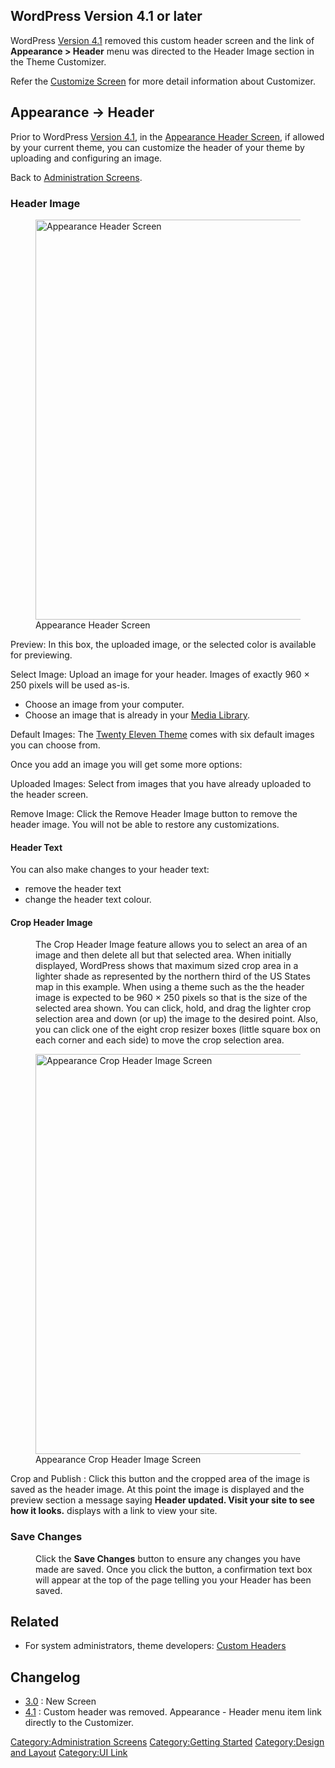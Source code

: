 {{Languages|
{{en|Appearance Header Screen}}
{{fr|Appearance Header Screen}}
{{hr|Zaslon Izgled Zaglavlje}}
{{ja|Appearance Header Screen}}
{{pt-br|Sub-Painel Cabeçalho}}
{{zh-cn|外观 顶部页面}}
}}

==WordPress Version 4.1 or later==

WordPress [[Version 4.1]] removed this custom header screen and the link of '''Appearance > Header''' menu was directed to the Header Image section in the Theme Customizer.

Refer the [[Appearance Customize Screen|Customize Screen]] for more detail information about Customizer.

==Appearance &rarr; Header==

Prior to WordPress [[Version 4.1]], in the [[Appearance Header Screen]], if allowed by your current theme, you can customize the header of your theme by uploading and configuring an image.

Back to [[Administration Screens]].

===Header Image===

[[Image:custom-header.jpg|640px|Appearance Header Screen]]

;Preview:  In this box, the uploaded image, or the selected color is available for previewing.

;Select Image: Upload an image for your header. Images of exactly 960 × 250 pixels will be used as-is. 

* Choose an image from your computer.  
* Choose an image that is already in your [[Media_Library_Screen|Media Library]].

;Default Images: The [[Glossary#WordPress_Twenty_Eleven_theme|Twenty Eleven Theme]] comes with six default images you can choose from.

Once you add an image you will get some more options:

; Uploaded Images: Select from images that you have already uploaded to the header screen.

; Remove Image: Click the Remove Header Image button to remove the header image. You will not be able to restore any customizations.

====Header Text====

You can also make changes to your header text:
* remove the header text
* change the header text colour.

====Crop Header Image====
:The Crop Header Image feature allows you to select an area of an image and then delete all but that selected area.  When initially displayed, WordPress shows that maximum sized crop area in a lighter shade as represented by the northern third of the US States map in this example.  When using a theme such as the {{DefaultTheme}} the header image is expected to be 960 × 250 pixels so that is the size of the selected area shown.  You can click, hold, and drag the lighter crop selection area and down (or up) the image to the desired point.  Also, you can click one of the eight crop resizer boxes (little square box on each corner and each side) to move the crop selection area.

[[Image:appearance-header-crop-image.png|640px|right|Appearance Crop Header Image Screen]]

;Crop and Publish : Click this button and the cropped area of the image is saved as the header image.  At this point the image is displayed and the preview section a message saying '''Header updated. Visit your site to see how it looks.''' displays with a link to view your site.

===Save Changes===
:Click the '''Save Changes''' button to ensure any changes you have made are saved.  Once you click the button, a confirmation text box will appear at the top of the page telling you your Header has been saved.

== Related ==
* For system administrators, theme developers: [[Custom Headers]]

== Changelog ==

* [[Version 3.0|3.0]] : New Screen
* [[Version 4.1|4.1]] : Custom header was removed. Appearance - Header menu item link directly to the Customizer.


{{Administration Screens Footer}}

[[Category:Administration Screens]]
[[Category:Getting Started]]
[[Category:Design and Layout]]
[[Category:UI Link]]